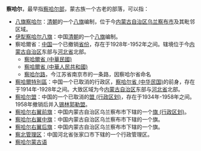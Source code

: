 '''察哈尔'''，最早指[[察哈尔部|察哈尔部]]，蒙古族一个古老的部落，可以指：
* [[八旗察哈尔|八旗察哈尔]]：[[清朝|清朝]]的一个[[八旗|八旗]]编制，位于今[[内蒙古自治区|内蒙古自治区]][[乌兰察布市|乌兰察布市]]及其毗邻区域。
* [[伊犁|伊犁察哈尔八旗]]：中国[[清朝|清朝]]的一个[[八旗|八旗]]编制。
* 察哈爾省：[[中国|中国]]一个已撤销[[省|省份]]，存在于1928年-1952年之间。辖境位于今[[内蒙古自治区|内蒙古自治区]]东部与[[河北省|河北省]]北部。
** [[察哈爾省_(中華民國)|察哈爾省 (中華民國)]]
** [[察哈爾省_(中華人民共和國)|察哈爾省 (中華人民共和國)]]
** [[察哈尔路|察哈尔路]]，今江苏省南京市的一条路，因察哈尔省命名
* [[察哈爾特別區|察哈爾特別區]]：中国一个已取消的行政区，[[察哈尔省_(中华民国)|察哈尔省 (中华民国)]]的前身，存在于1914年-1928年之间。大致区域为今[[内蒙古自治区|内蒙古自治区]]东部与[[河北省|河北省]]北部。
* [[察哈尔盟|察哈尔盟]]：中国的一个已取消的[[盟_(行政区划)|盟 (行政区划)]]，存在于1934年-1958年之间。1958年撤销后并入[[锡林郭勒盟|锡林郭勒盟]]。
* [[察哈尔右翼前旗|察哈尔右翼前旗]]：中国内蒙古自治区乌兰察布市下辖的一个[[旗_(行政区划)|旗 (行政区划)]]。
* [[察哈尔右翼中旗|察哈尔右翼中旗]]：中国内蒙古自治区乌兰察布市下辖的一个旗。
* [[察哈尔右翼后旗|察哈尔右翼后旗]]：中国内蒙古自治区乌兰察布市下辖的一个旗。
* [[察北管理区|察北管理区]]：中国河北省张家口市下辖的一个行政管理区。
* [[察哈尔蒙古语|察哈尔蒙古语]]
{{disambig|Cat=三字中国地名消歧义}}